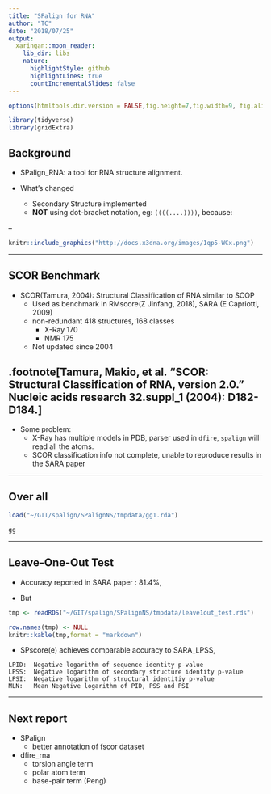 ```yaml
---
title: "SPalign for RNA"
author: "TC"
date: "2018/07/25"
output:
  xaringan::moon_reader:
    lib_dir: libs
    nature:
      highlightStyle: github
      highlightLines: true
      countIncrementalSlides: false
---
```


```r
options(htmltools.dir.version = FALSE,fig.height=7,fig.width=9, fig.align='center', echo=FALSE)

library(tidyverse)
library(gridExtra)
```



## Background

- SPalign_RNA: a tool for RNA structure alignment.

- What's changed
    - Secondary Structure implemented
    - **NOT** using dot-bracket notation, eg: `((((....))))`, because:

--
    
```r
knitr::include_graphics("http://docs.x3dna.org/images/1qp5-WCx.png")
```


---

##  SCOR Benchmark

- SCOR(Tamura, 2004): Structural Classification of RNA similar to SCOP
    - Used as benchmark in RMscore(Z Jinfang, 2018), SARA (E Capriotti, 2009)
    - non-redundant 418 structures, 168 classes
        - X-Ray 170
        - NMR 175
    - Not updated since 2004
      
.footnote[Tamura, Makio, et al. "SCOR: Structural Classification of RNA, version 2.0." Nucleic acids research 32.suppl_1 (2004): D182-D184.]
--

- Some problem:
    - X-Ray has multiple models in PDB,  parser used in `dfire`, `spalign` will read all the atoms.
    - SCOR classification info not complete, unable to reproduce results in the SARA paper
    
---

## Over all 

```r
load("~/GIT/spalign/SPalignNS/tmpdata/gg1.rda")

gg
```



---

## Leave-One-Out Test

- Accuracy reported in SARA paper  : 81.4%,

- But


```r
tmp <- readRDS("~/GIT/spalign/SPalignNS/tmpdata/leave1out_test.rds")

row.names(tmp) <- NULL
knitr::kable(tmp,format = "markdown")
```

- SPscore(e) achieves comparable accuracy to SARA_LPSS, 

```
LPID:  Negative logarithm of sequence identity p-value
LPSS:  Negative logarithm of secondary structure identity p-value
LPSI:  Negative logarithm of structural identitiy p-value
MLN:   Mean Negative logarithm of PID, PSS and PSI 
```



---

## Next report

- SPalign 
    - better annotation of fscor dataset 
- dfire_rna
    - torsion angle term 
    - polar atom term
    - base-pair term (Peng)